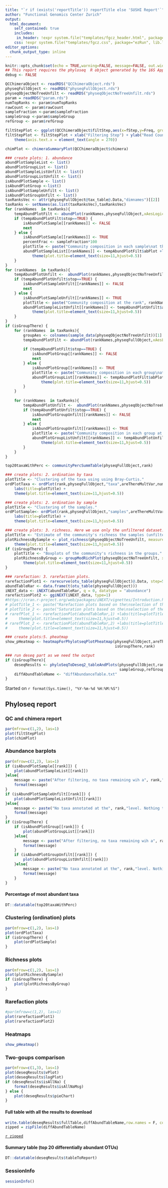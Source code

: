 ```yaml
---
title: "`r if (exists('reportTitle')) reportTitle else 'SUSHI Report'`"
author: "Functional Genomics Center Zurich"
output: 
  html_document:
    self_contained: true
    includes:
     in_header: !expr system.file("templates/fgcz_header.html", package="ezRun", lib.loc=.libPaths())
    css: !expr system.file("templates/fgcz.css", package="ezRun", lib.loc=.libPaths())
editor_options: 
  chunk_output_type: inline
---
```


    
```r
knitr::opts_chunk$set(echo = TRUE,warning=FALSE, message=FALSE, out.width = "49%")
## This report requires the phyloseq  R object generated by the 16S App
debug <- FALSE
```

```r
QCChimeraObject <- readRDS("QCChimeraObject.rds")
physeqFullObject <- readRDS("physeqFullObject.rds")
physeqObjectNoTreeUnfilt <- readRDS("physeqObjectNoTreeUnfilt.rds")
param = readRDS("param.rds")
numTopRanks <- param$numTopRanks 
rawCount <- param$rawCount
sampleFraction <-param$sampleFraction
sampleGroup <-param$sampleGroup
refGroup <- param$refGroup
```

```r
filtStepPlot <- ggplot(QCChimeraObject$filtStep,aes(x=fStep,y=Freq, group=sample)) + geom_line(aes(color=sample)) + geom_point(aes(color=sample)) 
filtStepPlot <- filtStepPlot + xlab("Filtering Step") + ylab("Read Count") +
    theme(axis.text.x = element_text(angle = 270))
```

```r
chimPlot <- chimeraSummaryPlot(QCChimeraObject$chimera)
```


```r
### create plots: 1. abundance
abundPlotSampleList <- list()
abundPlotGroupList <- list()
abundPlotSampleListUnfilt <- list()
abundPlotGroupListUnfilt <- list()
isAbundPlotSample <- list()
isAbundPlotGroup <-list()
isAbundPlotSampleUnfilt <- list()
isAbundPlotGroupUnfilt <- list()
taxRanksVec <- attr(physeqFullObject@tax_table@.Data,"dimnames")[[2]]
taxRanks <- setNames(as.list(taxRanksVec),taxRanksVec)
for (rankNames  in taxRanks){
    tempAbundPlotFilt <- abundPlot(rankNames,physeqFullObject,xAesLogic="S",numTopRanks,group)
    if (tempAbundPlotFilt$stop==TRUE) {
        isAbundPlotSample[[rankNames]] <- FALSE
        next
    } else {
        isAbundPlotSample[[rankNames]] <- TRUE
        percentFrac <- sampleFraction*100
        plotTitle <- paste("Community composition in each sample\nat the rank", rankNames, "for the filtered dataset. Only taxa observed at least",rawCount, "\ntimes in at least", percentFrac,"% of the samples are kept.")
        abundPlotSampleList[[rankNames]] <- tempAbundPlotFilt$abPlot +labs(title=plotTitle) + 
            theme(plot.title=element_text(size=11,hjust=0.5))
    }
}
for (rankNames  in taxRanks){
    tempAbundPlotUnfilt <-  abundPlot(rankNames,physeqObjectNoTreeUnfilt,xAesLogic="S",numTopRanks,group)
    if (tempAbundPlotUnfilt$stop==TRUE) {
        isAbundPlotSampleUnfilt[[rankNames]] <- FALSE
        next
    } else {
        isAbundPlotSampleUnfilt[[rankNames]] <- TRUE
        plotTitle <- paste("Community composition at the rank", rankNames, "\nfor the unfiltered dataset.")
        abundPlotSampleListUnfilt[[rankNames]] <- tempAbundPlotUnfilt$abPlot+labs(title=plotTitle) + 
            theme(plot.title=element_text(size=11,hjust=0.5))
    }
}
if (isGroupThere) {
    for (rankNames  in taxRanks){
        groupAes <- colnames(sample_data(physeqObjectNoTreeUnfilt))[1]
        tempAbundPlotFilt <- abundPlot(rankNames,physeqFullObject,xAesLogic="G",numTopRanks,group)
        
        if (tempAbundPlotFilt$stop==TRUE) {
            isAbundPlotGroup[[rankNames]] <- FALSE
            next
        } else {
            isAbundPlotGroup[[rankNames]] <- TRUE
            plotTitle <- paste("Community composition in each group\nat the rank", rankNames, "for the filtered dataset. Only taxa observed at least",rawCount, "\ntimes in at least", percentFrac,"% of the samples are kept.")
            abundPlotGroupList[[rankNames]] <- tempAbundPlotFilt$abPlot +labs(title=plotTitle) + 
                theme(plot.title=element_text(size=11,hjust=0.5))
        }
    }
    
    for (rankNames  in taxRanks){
        tempAbundPlotUnfilt <-  abundPlot(rankNames,physeqObjectNoTreeUnfilt,xAesLogic="G",numTopRanks,group)
        if (tempAbundPlotUnfilt$stop==TRUE) {
            isAbundPlotGroupUnfilt[[rankNames]] <- FALSE 
            next
        } else {
            isAbundPlotGroupUnfilt[[rankNames]] <- TRUE
            plotTitle <- paste("Community composition in each group at the rank", rankNames, "\nfor the unfiltered dataset.")
            abundPlotGroupListUnfilt[[rankNames]] <- tempAbundPlotUnfilt$abPlot +labs(title=plotTitle) + 
                theme(plot.title=element_text(size=11,hjust=0.5))
        }
    }
}
```

```r
top20taxaWithPerc <- communityPercSummTable(physeqFullObject,rank)
```

```r
### create plots: 2. ordination by taxa
plotTitle <- "Clustering of the taxa using using Bray-Curtis."
ordPlotTaxa <- ordPlot(rank,physeqFullObject,"taxa",areThereMultVar,numTopRanks,isGroupThere)+
    labs(title=plotTitle) + 
    theme(plot.title=element_text(size=11,hjust=0.5))
```

```r
### create plots: 2. ordination by sample
plotTitle <- "Clustering of the samples."
ordPlotSample<- ordPlot(rank,physeqFullObject,"samples",areThereMultVar,numTopRanks,isGroupThere)+
    labs(title=plotTitle) + 
    theme(plot.title=element_text(size=11,hjust=0.5))
```

```r
### create plots: 3. richness. Here we use only the unfiltered dataset.
plotTitle <- "Estimate of the community's richness the samples (unfiltered dataset)."
plotRichnessBySample <- plot_richness(physeqObjectNoTreeUnfilt, measures=c("Shannon")) +labs(title=plotTitle) + 
    theme(plot.title=element_text(size=11,hjust=0.5))
if (isGroupThere) {
    plotTitle <- "Boxplots of the community's richness in the groups."
    plotRichnessByGroup <- groupModRichPlot(physeqObjectNoTreeUnfilt, x=group,measures=c("Shannon"))+labs(title=plotTitle) + 
        theme(plot.title=element_text(size=11,hjust=0.5))
}
```

```r
### rarefaction: 3. rarefaction plots.
rarefactionPlot1 <- rarecurve(otu_table(physeqFullObject)@.Data, step=50, cex=0.5, ylab = "OTUs")
abundTableRar <- data.frame(t(otu_table(physeqFullObject)))
iNEXT_data <- iNEXT(abundTableRar, q = 0, datatype = "abundance")
rarefactionPlot2 <- ggiNEXT(iNEXT_data, type=1)
#https://cran.r-project.org/web/packages/iNEXT/vignettes/Introduction.html
# plotTitle_1 <- paste("Rarefaction plots based on the\nselection of the most abundant", numTopRanks, "ranks")
# plotTitle_2 <- paste("Saturation plots based on the\nselection of the most abundant", numTopRanks, "ranks")
# rarefPlot_1 <- rarefactionPlot(abundTableRar,1) +labs(title=plotTitle_1) + 
#     theme(plot.title=element_text(size=11,hjust=0.5))
# rarefPlot_2 <- rarefactionPlot(abundTableRar,2) +labs(title=plotTitle_2) + 
#     theme(plot.title=element_text(size=11,hjust=0.5))
```

```r
### create plots:5. pheatmap
show_pHeatmap <- heatmapForPhylotseqPlotPheatmap(physeqFullObject,areThereMultVar,
                                                 isGroupThere,rank)
```

```r
### run deseq part as we need the output
if (isGroupThere){
    deseqResults <- phyloSeqToDeseq2_tableAndPlots(physeqFullObject,rank,group=group,
                                                   sampleGroup,refGroup)
    diffAbundTableName <- "diffAbundanceTable.txt"
}
```
Started on `r format(Sys.time(), "%Y-%m-%d %H:%M:%S")`

## Phyloseq report {.tabset}
### QC and chimera report
```r
par(mfrow=c(1,2), las=1)
plot(filtStepPlot)
plot(chimPlot)
```

### Abundance barplots
```r
par(mfrow=c(2,2), las=1)
if (isAbundPlotSample[[rank]]) {
    plot(abundPlotSampleList[[rank]])
}else{
    message <- paste("After filtering, no taxa remaining wih a", rank,"annotaton. Nothing to show.")
    format(message)
}
if (isAbundPlotSampleUnfilt[[rank]]) {
    plot(abundPlotSampleListUnfilt[[rank]])
}else{
    message <- paste("No taxa annotated at the", rank,"level. Nothing to show.")
    format(message)
}
if (isGroupThere) {
    if (isAbundPlotGroup[[rank]]) {
        plot(abundPlotGroupList[[rank]])
    }else{
        message <- paste("After filtering, no taxa remaining wih a", rank,"annotaton. Nothing to show.")
        format(message)  
    }
    if (isAbundPlotGroupUnfilt[[rank]]) {
        plot(abundPlotGroupListUnfilt[[rank]])
    }else{
        message <- paste("No taxa annotated at the", rank,"level. Nothing to show.")
        format(message)
    }
}
```

#### Percentage of most abundant taxa
```r
DT::datatable(top20taxaWithPerc)
```

### Clustering (ordination) plots
```r
par(mfrow=c(1,2), las=1)
plot(ordPlotTaxa)
if (isGroupThere) {
    plot(ordPlotSample)
}
```

### Richness plots
```r
par(mfrow=c(1,2), las=1)
plot(plotRichnessBySample)
if (isGroupThere) {
    plot(plotRichnessByGroup)
}
```

### Rarefaction plots
```r
#par(mfrow=c(1,2), las=1)
plot(rarefactionPlot1)
plot(rarefactionPlot2)
```

### Heatmaps
```r
show_pHeatmap()
```

### Two-goups comparison
```r
par(mfrow=c(1,3), las=1)
plot(deseqResults$vPlot)
plot(deseqResults$logPlot)
if (deseqResults$isAllNa) {
    format(deseqResults$isAllNaMsg)
} else {
    plot(deseqResults$pieChart)
}
```

#### Full table with all the results to download
```r
write.table(deseqResults$fullTable,diffAbundTableName,row.names = F, col.names = T, quote = F,sep = "\t")
zipped = zipFile(diffAbundTableName)
```

[`r zipped`](`r zipped`)

#### Summary table (top 20 differentially abundant OTUs)
```r
DT::datatable(deseqResults$tableToReport)
```

### SessionInfo
```r
sessionInfo()
```